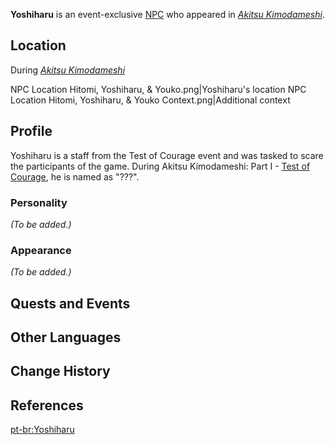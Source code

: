 {{Meta
|missing_NPC_profile  = yes
}}
{{Character Infobox
|type             = Event NPC
|image            = NPC Yoshiharu.png
|region           = Inazuma
|voiceEN          = 
|voiceCN          = 
|voiceJP          = 
|voiceKR          = 
}}
'''Yoshiharu''' is an event-exclusive [[NPC]] who appeared in ''[[Akitsu Kimodameshi]]''.

==Location==
;During ''[[Akitsu Kimodameshi]]''
<gallery>
NPC Location Hitomi, Yoshiharu, & Youko.png|Yoshiharu's location
NPC Location Hitomi, Yoshiharu, & Youko Context.png|Additional context
</gallery>

==Profile==
<!--Detailed story/lore information goes here.-->
Yoshiharu is a staff from the Test of Courage event and was tasked to scare the participants of the game. During Akitsu Kimodameshi: Part I - [[Test of Courage (Event Quest)|Test of Courage]], he is named as "???".

===Personality===
''(To be added.)''

===Appearance===
<!--Keep appearance section short and concise. Limit to 2 paragraphs with 3-4 sentences each.-->
''(To be added.)''

==Quests and Events==
{{Quests and Events}}
<!--
==Idle Quotes==
{{Dialogue start}}
: {{DIcon|Idle}} {{Tx}}
:: {{A|VO {{subst:PAGENAME}} 01.ogg}} "{{Tx}}"
{{Dialogue end}}

==Dialogue==
{{Dialogue start}}
:'''{{subst:PAGENAME}}:'''
:{{DIcon}}
{{Dialogue end}}

==Trivia==
* 
-->
==Other Languages==
{{Other Languages
|default_hidden = 1
|en      = Yoshiharu
|zhs     = 义治
|zhs_rm  = Yìzhì
|zht     = 義治
|zht_rm  = Yìzhì
|ja      = 義治
|ja_rm   = Yoshiharu
|ko      = 요시하루
|ko_rm   = Yosiharu
|es      = Yoshiharu
|fr      = Yoshiharu
|ru      = Ёсихару
|th      = Yoshiharu
|vi      = Yoshiharu
|de      = Yoshiharu
|id      = Yoshiharu
|pt      = Yoshiharu
|tr      = Yoshiharu
|it      = Yoshiharu
}}

==Change History==
{{Change History|3.3}}

==References==
{{Reflist}}
[[pt-br:Yoshiharu]]